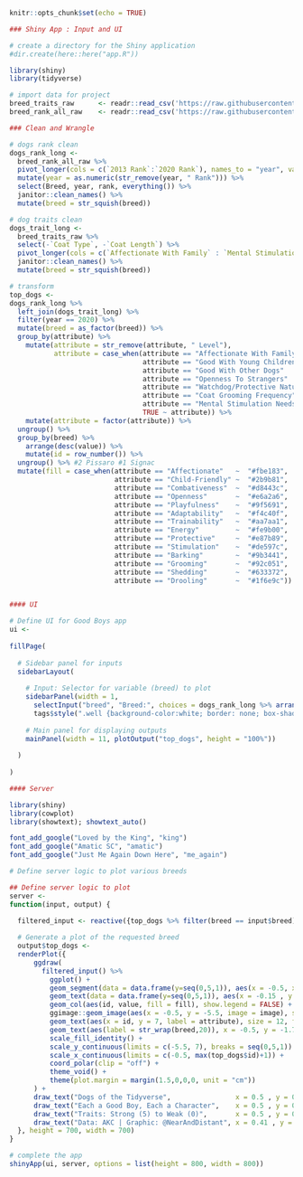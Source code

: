 
```r
knitr::opts_chunk$set(echo = TRUE)
```

```r
### Shiny App : Input and UI

# create a directory for the Shiny application
#dir.create(here::here("app.R"))

library(shiny)
library(tidyverse)

# import data for project
breed_traits_raw      <- readr::read_csv('https://raw.githubusercontent.com/rfordatascience/tidytuesday/master/data/2022/2022-02-01/breed_traits.csv')
breed_rank_all_raw    <- readr::read_csv('https://raw.githubusercontent.com/rfordatascience/tidytuesday/master/data/2022/2022-02-01/breed_rank.csv')

### Clean and Wrangle 

# dogs rank clean
dogs_rank_long <- 
  breed_rank_all_raw %>%
  pivot_longer(cols = c(`2013 Rank`:`2020 Rank`), names_to = "year", values_to = "rank") %>%
  mutate(year = as.numeric(str_remove(year, " Rank"))) %>%
  select(Breed, year, rank, everything()) %>%
  janitor::clean_names() %>%
  mutate(breed = str_squish(breed))

# dog traits clean
dogs_trait_long <-
  breed_traits_raw %>%
  select(-`Coat Type`, -`Coat Length`) %>%
  pivot_longer(cols = c(`Affectionate With Family` : `Mental Stimulation Needs`), names_to = "attribute", values_to = "value") %>%
  janitor::clean_names() %>%
  mutate(breed = str_squish(breed))

# transform
top_dogs <-
dogs_rank_long %>%
  left_join(dogs_trait_long) %>%
  filter(year == 2020) %>%
  mutate(breed = as_factor(breed)) %>%
  group_by(attribute) %>%
    mutate(attribute = str_remove(attribute, " Level"),
           attribute = case_when(attribute == "Affectionate With Family"   ~ "Affectionate",
                                 attribute == "Good With Young Children"   ~ "Child-Friendly",
                                 attribute == "Good With Other Dogs"       ~ "Combativeness",
                                 attribute == "Openness To Strangers"      ~ "Openness",
                                 attribute == "Watchdog/Protective Nature" ~ "Protective",
                                 attribute == "Coat Grooming Frequency"    ~ "Grooming",
                                 attribute == "Mental Stimulation Needs"   ~ "Stimulation",
                                 TRUE ~ attribute)) %>%
    mutate(attribute = factor(attribute)) %>%
  ungroup() %>%
  group_by(breed) %>%
    arrange(desc(value)) %>%
    mutate(id = row_number()) %>%
  ungroup() %>% #2 Pissaro #1 Signac
  mutate(fill = case_when(attribute == "Affectionate"   ~  "#fbe183",
                          attribute == "Child-Friendly" ~  "#2b9b81",
                          attribute == "Combativeness"  ~  "#d8443c",
                          attribute == "Openness"       ~  "#e6a2a6",
                          attribute == "Playfulness"    ~  "#9f5691",
                          attribute == "Adaptability"   ~  "#f4c40f",
                          attribute == "Trainability"   ~  "#aa7aa1",
                          attribute == "Energy"         ~  "#fe9b00",
                          attribute == "Protective"     ~  "#e87b89",
                          attribute == "Stimulation"    ~  "#de597c",
                          attribute == "Barking"        ~  "#9b3441",
                          attribute == "Grooming"       ~  "#92c051",
                          attribute == "Shedding"       ~  "#633372",
                          attribute == "Drooling"       ~  "#1f6e9c"))


#### UI

# Define UI for Good Boys app
ui <- 
  
fillPage(
  
  # Sidebar panel for inputs
  sidebarLayout(
    
    # Input: Selector for variable (breed) to plot 
    sidebarPanel(width = 1,
      selectInput("breed", "Breed:", choices = dogs_rank_long %>% arrange(breed) %>% distinct(breed)),
      tags$style(".well {background-color:white; border: none; box-shadow: none; width: 300px}")),
    
    # Main panel for displaying outputs
    mainPanel(width = 11, plotOutput("top_dogs", height = "100%"))
    
  )
  
)

```

```r
#### Server

library(shiny)
library(cowplot)
library(showtext); showtext_auto()

font_add_google("Loved by the King", "king")
font_add_google("Amatic SC", "amatic")
font_add_google("Just Me Again Down Here", "me_again")

# Define server logic to plot various breeds

## Define server logic to plot 
server <- 
function(input, output) {
  
  filtered_input <- reactive({top_dogs %>% filter(breed == input$breed)})

  # Generate a plot of the requested breed
  output$top_dogs <- 
  renderPlot({
      ggdraw(
        filtered_input() %>%
          ggplot() +
          geom_segment(data = data.frame(y=seq(0,5,1)), aes(x = -0.5, xend = 15, y=y, yend=y), linetype = "ff", color = "grey90") +
          geom_text(data = data.frame(y=seq(0,5,1)), aes(x = -0.15 , y = y + 0.5, label = y), family = "king", size = 6, fontface = "bold") +
          geom_col(aes(id, value, fill = fill), show.legend = FALSE) +
          ggimage::geom_image(aes(x = -0.5, y = -5.5, image = image), size = 0.24) +
          geom_text(aes(x = id, y = 7, label = attribute), size = 12, fontface = 'bold', family = "king") +
          geom_text(aes(label = str_wrap(breed,20)), x = -0.5, y = -1.7, size = 8, fontface = 'bold', family = "amatic") +
          scale_fill_identity() +
          scale_y_continuous(limits = c(-5.5, 7), breaks = seq(0,5,1)) +
          scale_x_continuous(limits = c(-0.5, max(top_dogs$id)+1)) +
          coord_polar(clip = "off") +
          theme_void() +
          theme(plot.margin = margin(1.5,0,0,0, unit = "cm"))
      ) +
      draw_text("Dogs of the Tidyverse",                x = 0.5 , y = 0.95, size = 50, family = "amatic", fontface = "bold") + 
      draw_text("Each a Good Boy, Each a Character",    x = 0.5 , y = 0.90, size = 30, family = "amatic") +
      draw_text("Traits: Strong (5) to Weak (0)",       x = 0.5 , y = 0.86, size = 25, family = "amatic") +
      draw_text("Data: AKC | Graphic: @NearAndDistant", x = 0.41 , y = 0.35, size = 16, family = "me_again", hjust = 0, color = "grey70")
  }, height = 700, width = 700)
}

```

```r

# complete the app
shinyApp(ui, server, options = list(height = 800, width = 800))

```
